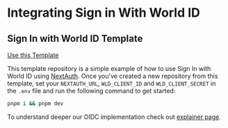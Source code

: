 # Integrating Sign in With World ID

<span className="align-center mt-10 flex items-center justify-start gap-4">
	<h2 className="my-0">Sign In with World ID Template</h2>
	<a
		className="w-1/6 rounded-lg border-gray-A1 bg-gray-200 px-2 py-1 text-gray-900 no-underline hover:no-underline"
		href="https://github.com/new?template_name=world-id-nextauth-template&template_owner=worldcoin"
		target="_blank"
	>
		<p className="m-0 p-0 text-sm hover:no-underline">Use this Template</p>
	</a>
</span>

This template repository is a simple example of how to use Sign In with World ID using [NextAuth](https://next-auth.js.org/). Once you've created a new repository from this template, set your `NEXTAUTH_URL`, `WLD_CLIENT_ID` and `WLD_CLIENT_SECRET` in the `.env` file and run the following command to get started:

```bash {{ title: "Usage" }}
pnpm i && pnpm dev
```

To understand deeper our OIDC implementation check out [explainer page](/world-id/sign-in-with-world-id/oidc).
